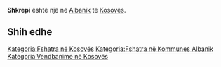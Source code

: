 {{Fshat në 
 | Emri                = Shkrepi
 | EmriAlt                = 
 | NAME_SHORT_FORM=      
 | NAME_GENERIC=      
 | NAME_SORT_NAME_RO=      SHKREPI
 | FULL_NAME_RO = Shkrepi
 | FULL_NAME_ND_RO=Shkrepi
 | SORT_NAME_RG=SHKREPI
 | FULL_NAME_RG=Shkrepi
 | FULL_NAME_ND_RG=Shkrepi
 | SRP_NAME_SHORT_FORM=      
 | SRP_NAME_GENERIC=      
 | SRP_NAME_SORT_NAME_RO=      
 | SRP_FULL_NAME_RO = 
 | SRP_FULL_NAME_ND_RO=
 | SRP_SORT_NAME_RG=
 | SRP_FULL_NAME_RG=
 | SRP_FULL_NAME_ND_RG=
 | Emri (Rasa dhanore) = 
 | Figura              = 
 | Shteti              = Kosovo
 | Komuna              = Albanik
 | Kodi postar         = 
 | Sipërfaqja          = 

 | Popullsia           = 

 | Regj. i popullsisë  = 
 | Dend. e popullsisë  = 
 | Faqja zyrtare       = 
 <!--- Koordinatat ----> 
 | Gjerësia            = 42.583056
 | Gjatësia            = 20.589722
 | Lartësia            = 
}}
'''Shkrepi''' është një [[]] në [[Albanik]] të [[Kosovës]].

<!-- == Gjeografia == -->
<!-- == Historia == -->
<!-- == Demografia == -->
== Shih edhe ==
{{Komuna Albanik}}
{{Kosovo-Administrata-Cung}}

[[Kategoria:Fshatra në Kosovës]]
[[Kategoria:Fshatra në Kommunes Albanik]]
[[Kategoria:Vendbanime në Kosovës]]